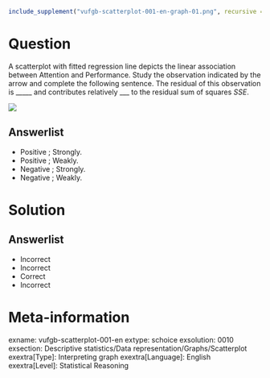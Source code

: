 ```r
include_supplement("vufgb-scatterplot-001-en-graph-01.png", recursive = TRUE)
```
Question
========
  
A scatterplot with fitted regression line depicts the linear association between Attention and Performance. Study the observation indicated by the arrow and complete the following sentence. The residual of this observation is _____ and contributes relatively ___ to the residual sum of squares *SSE*. 

![](vufgb-scatterplot-001-en-graph-01.png)

Answerlist
----------
* Positive ; Strongly.
* Positive ; Weakly.
* Negative ; Strongly.
* Negative ; Weakly.

Solution
========

Answerlist
----------
* Incorrect 
* Incorrect 
* Correct 
* Incorrect

Meta-information
================
exname: vufgb-scatterplot-001-en
extype: schoice
exsolution: 0010
exsection: Descriptive statistics/Data representation/Graphs/Scatterplot
exextra[Type]: Interpreting graph
exextra[Language]: English
exextra[Level]: Statistical Reasoning

